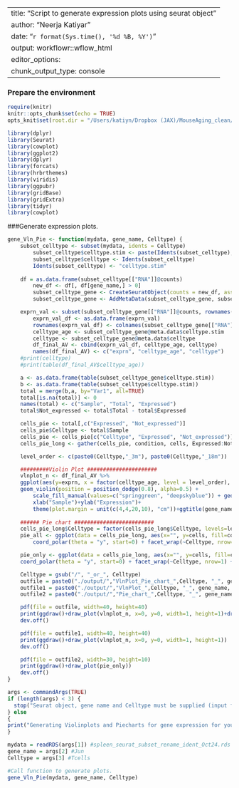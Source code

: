 
---
title: "Script to generate expression plots using seurat object"
author: "Neerja Katiyar"
date: "`r format(Sys.time(), '%d %B, %Y')`"
output: workflowr::wflow_html
editor_options:
  chunk_output_type: console
---
### Prepare the environment

```r
require(knitr)
knitr::opts_chunk$set(echo = TRUE)
opts_knit$set(root.dir = "/Users/katiyn/Dropbox (JAX)/MouseAging_clean/Mice_aging_NK_resubmission/code/") #set root dir!
```

```r
library(dplyr)
library(Seurat)
library(cowplot)
library(ggplot2)
library(dplyr)
library(forcats)
library(hrbrthemes)
library(viridis)
library(ggpubr)
library(gridBase)
library(gridExtra)
library(tidyr)
library(cowplot)
```

###Generate expression plots.
```r
gene_Vln_Pie <- function(mydata, gene_name, Celltype) {
	subset_celltype <- subset(mydata, idents = Celltype)
        subset_celltype$celltype.stim <- paste(Idents(subset_celltype), subset_celltype$age, sep = "_")
        subset_celltype$celltype <- Idents(subset_celltype)
        Idents(subset_celltype) <- "celltype.stim"
	
	df = as.data.frame(subset_celltype[["RNA"]]@counts)
        new_df <- df[, df[gene_name,] > 0]
        subset_celltype_gene <- CreateSeuratObject(counts = new_df, assay = "RNA")
        subset_celltype_gene <- AddMetaData(subset_celltype_gene, subset_celltype@meta.data[colnames(subset_celltype_gene), , drop=F])

	exprn_val <- subset(subset_celltype_gene[["RNA"]]@counts, rownames(subset_celltype_gene[["RNA"]]@counts) %in% gene_name)
        exprn_val_df <- as.data.frame(exprn_val)
        rownames(exprn_val_df) <- colnames(subset_celltype_gene[["RNA"]]@counts)
        celltype_age <- subset_celltype_gene@meta.data$celltype.stim
        celltype <- subset_celltype_gene@meta.data$celltype
        df_final_AV <- cbind(exprn_val_df, celltype_age, celltype)
        names(df_final_AV) <- c("exprn", "celltype_age", "celltype")
	#print(celltype)
	#print(table(df_final_AV$celltype_age))

	a <- as.data.frame(table(subset_celltype_gene$celltype.stim))
	b <- as.data.frame(table(subset_celltype$celltype.stim))
	total = merge(b,a, by="Var1", all=TRUE)
	total[is.na(total)] <- 0
	names(total) <- c("Sample", "Total", "Expressed")
	total$Not_expressed <- total$Total - total$Expressed

	cells_pie <- total[,c("Expressed", "Not_expressed")]
	cells_pie$Celltype <- total$Sample
	cells_pie <- cells_pie[c("Celltype", "Expressed", "Not_expressed")]
	cells_pie_long <- gather(cells_pie, condition, cells, Expressed:Not_expressed, factor_key=TRUE)

	level_order <- c(paste0(Celltype,"_3m"), paste0(Celltype,"_18m"))

	#########Violin Plot ######################
	vlnplot_n <- df_final_AV %>%
  	ggplot(aes(y=exprn, x = factor(celltype_age, level = level_order), fill = factor(celltype_age, level = level_order))) +
  	geom_violin(position = position_dodge(0.8), alpha=0.5) +
    	scale_fill_manual(values=c("springgreen", "deepskyblue")) + geom_jitter(shape=16, position=position_jitter(0.2),cex=5) +
    	xlab("Sample")+ylab("Expression")+
    	theme(plot.margin = unit(c(4,4,20,10), "cm"))+ggtitle(gene_name)+theme(plot.title = element_text(hjust = 0.5, size=80))+ theme(axis.text.x=element_text(size=60, angle=90), axis.text.y = element_text(size = 60), axis.title.x = element_text(size = 60), axis.title.y = element_text(size = 60), legend.title=element_text(size=60), legend.text=element_text(size=60))+theme(legend.key.size = unit(2, "cm"))
	
	###### Pie chart #########################
	cells_pie_long$Celltype = factor(cells_pie_long$Celltype, levels=level_order)
	pie_all <- ggplot(data = cells_pie_long, aes(x="", y=cells, fill=condition)) + geom_bar(stat = "identity", position = "fill") + theme_void() +
        coord_polar(theta = "y", start=0) + facet_wrap(~Celltype, nrow=1) + scale_fill_grey() + theme(legend.position = "right", legend.title = element_text(size = 10), legend.text = element_text(size = 10), legend.key.size = unit(1, 'cm'))

	pie_only <- ggplot(data = cells_pie_long, aes(x="", y=cells, fill=condition)) + geom_bar(stat = "identity", position = "fill") + theme_void() + 
	coord_polar(theta = "y", start=0) + facet_wrap(~Celltype, nrow=1) + scale_fill_grey() + theme(legend.position = "right", legend.title = element_text(size = 10), legend.text = element_text(size = 10), legend.key.size = unit(1, 'cm'))

	Celltype = gsub("/", "_or_", Celltype)
	outfile = paste0("./output/","VlnPlot_Pie_chart_",Celltype, "_", gene_name, "_new", ".pdf")
	outfile1 = paste0("./output/","VlnPlot_",Celltype, "_", gene_name, "_new", ".pdf")
	outfile2 = paste0("./output/","Pie_chart_",Celltype, "_", gene_name, "_new", ".pdf")

	pdf(file = outfile, width=40, height=40)
	print(ggdraw()+draw_plot(vlnplot_n, x=0, y=0, width=1, height=1)+draw_plot(pie_all, x=0.2, y=-0.4, width=0.35))
	dev.off()

	pdf(file = outfile1, width=40, height=40)
	print(ggdraw()+draw_plot(vlnplot_n, x=0, y=0, width=1, height=1))
	dev.off()

	pdf(file = outfile2, width=30, height=10)
	print(ggdraw()+draw_plot(pie_only))
	dev.off()
}
```

############################################

```r

args <- commandArgs(TRUE)
if (length(args) < 3) {
  stop("Seurat object, gene name and Celltype must be supplied (input file).n", call.=FALSE)
} else
{
print("Generating Violinplots and Piecharts for gene expression for young and old ...")
}

mydata = readRDS(args[1]) #spleen_seurat_subset_rename_ident_Oct24.rds
gene_name = args[2] #Jun
Celltype = args[3] #Tcells

#Call function to generate plots.
gene_Vln_Pie(mydata, gene_name, Celltype)
```

